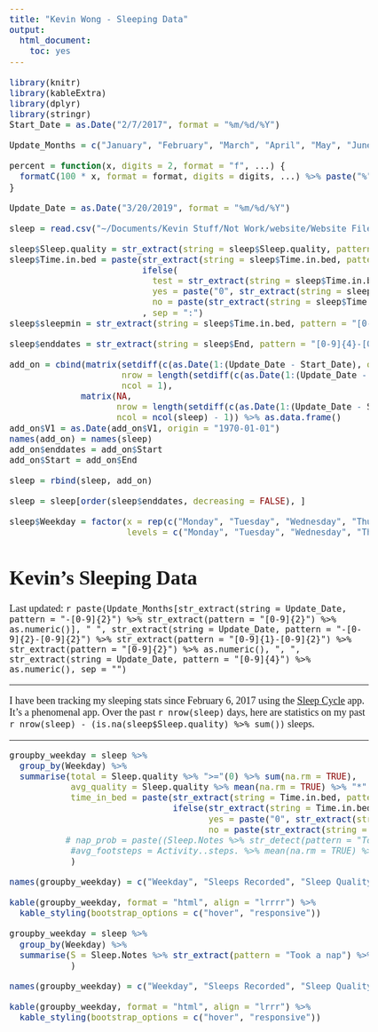 ```yaml
---
title: "Kevin Wong - Sleeping Data"
output:
  html_document:
    toc: yes
---
```


```r
library(knitr)
library(kableExtra)
library(dplyr)
library(stringr)
Start_Date = as.Date("2/7/2017", format = "%m/%d/%Y")

Update_Months = c("January", "February", "March", "April", "May", "June", "July", "August", "September", "October", "November", "December")

percent = function(x, digits = 2, format = "f", ...) {
  formatC(100 * x, format = format, digits = digits, ...) %>% paste("%", sep = "")
}
```

```r
Update_Date = as.Date("3/20/2019", format = "%m/%d/%Y")
```

```r
sleep = read.csv("~/Documents/Kevin Stuff/Not Work/website/Website Files/more website files/sleepdata.csv", sep = ";")
```

```r
sleep$Sleep.quality = str_extract(string = sleep$Sleep.quality, pattern = "[0-9]{1,3}") %>% as.integer()
sleep$Time.in.bed = paste(str_extract(string = sleep$Time.in.bed, pattern = "[0-9]{1,2}") %>% as.integer(),
                          ifelse(
                            test = str_extract(string = sleep$Time.in.bed, pattern = ":[0-9]{1,2}") %>% str_extract(pattern = "[0-9]{1,2}") %>% as.integer() <= 9,
                            yes = paste("0", str_extract(string = sleep$Time.in.bed, pattern = ":[0-9]{1,2}") %>% str_extract(pattern = "[0-9]{1,2}") %>% as.integer(), sep = ""),
                            no = paste(str_extract(string = sleep$Time.in.bed, pattern = ":[0-9]{1,2}") %>% str_extract(pattern = "[0-9]{1,2}") %>% as.integer(), sep = ""))
                          , sep = ":")
sleep$sleepmin = str_extract(string = sleep$Time.in.bed, pattern = "[0-9]{1,2}") %>% as.integer() * 60 + str_extract(string = sleep$Time.in.bed, pattern = ":[0-9]{1,2}") %>% str_extract(pattern = "[0-9]{1,2}") %>% as.integer()

sleep$enddates = str_extract(string = sleep$End, pattern = "[0-9]{4}-[0-9]{2}-[0-9]{2}") %>% as.Date()

add_on = cbind(matrix(setdiff(c(as.Date(1:(Update_Date - Start_Date), origin = Start_Date)), str_extract(string = sleep$End, pattern = "[0-9]{4}-[0-9]{2}-[0-9]{2}") %>% as.Date()),
                      nrow = length(setdiff(c(as.Date(1:(Update_Date - Start_Date), origin = Start_Date)), str_extract(string = sleep$End, pattern = "[0-9]{4}-[0-9]{2}-[0-9]{2}") %>% as.Date())),
                      ncol = 1),
              matrix(NA,
                     nrow = length(setdiff(c(as.Date(1:(Update_Date - Start_Date), origin = Start_Date)), str_extract(string = sleep$End, pattern = "[0-9]{4}-[0-9]{2}-[0-9]{2}") %>% as.Date())),
                     ncol = ncol(sleep) - 1)) %>% as.data.frame()
add_on$V1 = as.Date(add_on$V1, origin = "1970-01-01")
names(add_on) = names(sleep)
add_on$enddates = add_on$Start
add_on$Start = add_on$End

sleep = rbind(sleep, add_on)

sleep = sleep[order(sleep$enddates, decreasing = FALSE), ]

sleep$Weekday = factor(x = rep(c("Monday", "Tuesday", "Wednesday", "Thursday", "Friday", "Saturday", "Sunday"), len = nrow(sleep)),
                       levels = c("Monday", "Tuesday", "Wednesday", "Thursday", "Friday", "Saturday", "Sunday"))
```

<h1>Kevin's Sleeping Data</h1>

Last updated: `r paste(Update_Months[str_extract(string = Update_Date, pattern = "-[0-9]{2}") %>% str_extract(pattern = "[0-9]{2}") %>% as.numeric()], " ", str_extract(string = Update_Date, pattern = "-[0-9]{2}-[0-9]{2}") %>% str_extract(pattern = "[0-9]{1}-[0-9]{2}") %>% str_extract(pattern = "[0-9]{2}") %>% as.numeric(), ", ", str_extract(string = Update_Date, pattern = "[0-9]{4}") %>% as.numeric(), sep = "")`

***

<style type="text/css">

td, tr {
   font-family: "Times New Roman";
   font-size: 20px;
}

body, p {
   font-family: "Times New Roman";
   font-size: 18px;
}

</style>

I have been tracking my sleeping stats since February 6, 2017 using the [Sleep Cycle](https://www.sleepcycle.com){target="_blank"} app. It's a phenomenal app. Over the past `r nrow(sleep)` days, here are statistics on my past `r nrow(sleep) - (is.na(sleep$Sleep.quality) %>% sum())` sleeps.

***

```r
groupby_weekday = sleep %>%
  group_by(Weekday) %>%
  summarise(total = Sleep.quality %>% ">="(0) %>% sum(na.rm = TRUE),
            avg_quality = Sleep.quality %>% mean(na.rm = TRUE) %>% "*"(100) %>% floor() %>% "/"(100),
            time_in_bed = paste(str_extract(string = Time.in.bed, pattern = "[0-9]{1,2}") %>% as.numeric() %>% "*"(60) %>% "+"(str_extract(string = Time.in.bed, pattern = ":[0-9]{1,2}") %>% str_extract(pattern = "[0-9]{1,2}") %>% as.numeric()) %>% mean(na.rm = TRUE) %/% 60,
                                ifelse(str_extract(string = Time.in.bed, pattern = "[0-9]{1,2}") %>% as.numeric() %>% "*"(60) %>% "+"(str_extract(string = Time.in.bed, pattern = ":[0-9]{1,2}") %>% str_extract(pattern = "[0-9]{1,2}") %>% as.numeric()) %>% mean(na.rm = TRUE) %>% floor() <= 9,
                                       yes = paste("0", str_extract(string = Time.in.bed, pattern = "[0-9]{1,2}") %>% as.numeric() %>% "*"(60) %>% "+"(str_extract(string = Time.in.bed, pattern = ":[0-9]{1,2}") %>% str_extract(pattern = "[0-9]{1,2}") %>% as.numeric()) %>% mean(na.rm = TRUE) %>% floor() %% 60, sep = ""),
                                       no = paste(str_extract(string = Time.in.bed, pattern = "[0-9]{1,2}") %>% as.numeric() %>% "*"(60) %>% "+"(str_extract(string = Time.in.bed, pattern = ":[0-9]{1,2}") %>% str_extract(pattern = "[0-9]{1,2}") %>% as.numeric()) %>% mean(na.rm = TRUE) %>% floor() %% 60)), sep = ":")
           # nap_prob = paste((Sleep.Notes %>% str_detect(pattern = "Took a nap \\(1 hour\\)") %>% sum(na.rm = TRUE) + Sleep.Notes %>% str_detect(pattern = "Took a nap \\(1.5 hours\\)") %>% sum(na.rm = TRUE) + Sleep.Notes %>% str_detect(pattern = "Took a nap \\(2 hours\\)") %>% sum(na.rm = TRUE)) %>% "/"(Sleep.quality %>% ">="(0) %>% sum(na.rm = TRUE)) %>% "*"(10000) %>% floor() %>% "/"(100), "%", sep = "")
            #avg_footsteps = Activity..steps. %>% mean(na.rm = TRUE) %>% floor()
            )

names(groupby_weekday) = c("Weekday", "Sleeps Recorded", "Sleep Quality (%)", "Average Time in Bed")#"Yeet")#, "Average Footsteps")

kable(groupby_weekday, format = "html", align = "lrrrr") %>%
  kable_styling(bootstrap_options = c("hover", "responsive"))
```

```r
groupby_weekday = sleep %>%
  group_by(Weekday) %>%
  summarise(S = Sleep.Notes %>% str_extract(pattern = "Took a nap") %>% sum()
            )

names(groupby_weekday) = c("Weekday", "Sleeps Recorded", "Sleep Quality (%)", "Average Time in Bed", "Average Footsteps")

kable(groupby_weekday, format = "html", align = "lrrr") %>%
  kable_styling(bootstrap_options = c("hover", "responsive"))
```


